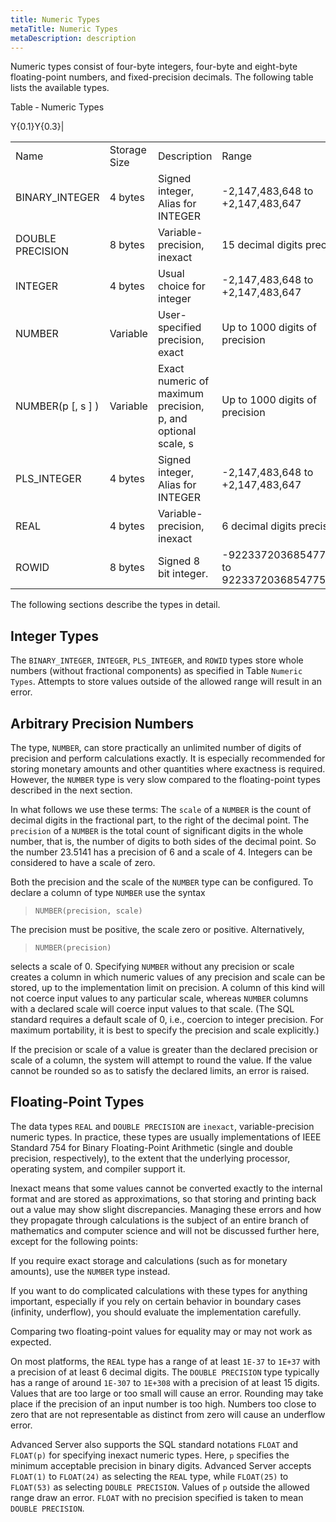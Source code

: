 ```yaml
---
title: Numeric Types
metaTitle: Numeric Types
metaDescription: description
---
```


Numeric types consist of four-byte integers, four-byte and eight-byte
floating-point numbers, and fixed-precision decimals. The following
table lists the available types.

Table ‑ Numeric Types

<div class="tabularcolumns">

Y{0.1}Y{0.3}|

</div>

|                     |              |                                                              |                                              |
| ------------------- | ------------ | ------------------------------------------------------------ | -------------------------------------------- |
| Name                | Storage Size | Description                                                  | Range                                        |
| BINARY\_INTEGER     | 4 bytes      | Signed integer, Alias for INTEGER                            | \-2,147,483,648 to +2,147,483,647            |
| DOUBLE PRECISION    | 8 bytes      | Variable-precision, inexact                                  | 15 decimal digits precision                  |
| INTEGER             | 4 bytes      | Usual choice for integer                                     | \-2,147,483,648 to +2,147,483,647            |
| NUMBER              | Variable     | User-specified precision, exact                              | Up to 1000 digits of precision               |
| NUMBER(p \[, s \] ) | Variable     | Exact numeric of maximum precision, p, and optional scale, s | Up to 1000 digits of precision               |
| PLS\_INTEGER        | 4 bytes      | Signed integer, Alias for INTEGER                            | \-2,147,483,648 to +2,147,483,647            |
| REAL                | 4 bytes      | Variable-precision, inexact                                  | 6 decimal digits precision                   |
| ROWID               | 8 bytes      | Signed 8 bit integer.                                        | \-9223372036854775808 to 9223372036854775807 |

The following sections describe the types in detail.

## Integer Types

The `BINARY_INTEGER`, `INTEGER`, `PLS_INTEGER`, and `ROWID` types store
whole numbers (without fractional components) as specified in Table
`Numeric Types`. Attempts to store values outside of the allowed range
will result in an error.

## Arbitrary Precision Numbers

The type, `NUMBER`, can store practically an unlimited number of digits
of precision and perform calculations exactly. It is especially
recommended for storing monetary amounts and other quantities where
exactness is required. However, the `NUMBER` type is very slow compared
to the floating-point types described in the next section.

In what follows we use these terms: The `scale` of a `NUMBER` is the
count of decimal digits in the fractional part, to the right of the
decimal point. The `precision` of a `NUMBER` is the total count of
significant digits in the whole number, that is, the number of digits to
both sides of the decimal point. So the number 23.5141 has a precision
of 6 and a scale of 4. Integers can be considered to have a scale of
zero.

Both the precision and the scale of the `NUMBER` type can be configured.
To declare a column of type `NUMBER` use the syntax

> `NUMBER(precision, scale)`

The precision must be positive, the scale zero or positive.
Alternatively,

> `NUMBER(precision)`

selects a scale of 0. Specifying `NUMBER` without any precision or scale
creates a column in which numeric values of any precision and scale can
be stored, up to the implementation limit on precision. A column of this
kind will not coerce input values to any particular scale, whereas
`NUMBER` columns with a declared scale will coerce input values to that
scale. (The SQL standard requires a default scale of 0, i.e., coercion
to integer precision. For maximum portability, it is best to specify the
precision and scale explicitly.)

If the precision or scale of a value is greater than the declared
precision or scale of a column, the system will attempt to round the
value. If the value cannot be rounded so as to satisfy the declared
limits, an error is raised.

## Floating-Point Types

The data types `REAL` and `DOUBLE PRECISION` are `inexact`,
variable-precision numeric types. In practice, these types are usually
implementations of IEEE Standard 754 for Binary Floating-Point
Arithmetic (single and double precision, respectively), to the extent
that the underlying processor, operating system, and compiler support
it.

Inexact means that some values cannot be converted exactly to the
internal format and are stored as approximations, so that storing and
printing back out a value may show slight discrepancies. Managing these
errors and how they propagate through calculations is the subject of an
entire branch of mathematics and computer science and will not be
discussed further here, except for the following points:

If you require exact storage and calculations (such as for monetary
amounts), use the `NUMBER` type instead.

If you want to do complicated calculations with these types for anything
important, especially if you rely on certain behavior in boundary cases
(infinity, underflow), you should evaluate the implementation carefully.

Comparing two floating-point values for equality may or may not work as
expected.

On most platforms, the `REAL` type has a range of at least `1E-37` to
`1E+37` with a precision of at least 6 decimal digits. The `DOUBLE
PRECISION` type typically has a range of around `1E-307` to `1E+308`
with a precision of at least 15 digits. Values that are too large or too
small will cause an error. Rounding may take place if the precision of
an input number is too high. Numbers too close to zero that are not
representable as distinct from zero will cause an underflow error.

Advanced Server also supports the SQL standard notations `FLOAT` and
`FLOAT(p)` for specifying inexact numeric types. Here, `p` specifies the
minimum acceptable precision in binary digits. Advanced Server accepts
`FLOAT(1)` to `FLOAT(24)` as selecting the `REAL` type, while
`FLOAT(25)` to `FLOAT(53)` as selecting `DOUBLE PRECISION`. Values of
`p` outside the allowed range draw an error. `FLOAT` with no precision
specified is taken to mean `DOUBLE PRECISION`.
